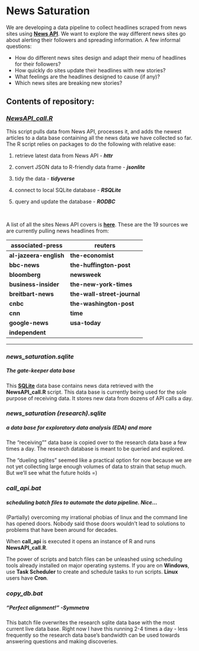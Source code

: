 # **News Saturation**

We are developing a data pipeline to collect headlines scraped from news sites using [**News API**](https://newsapi.org/). We want to explore the way different news sites go about alerting their followers and spreading information. A few informal questions:

* How do different news sites design and adapt their menu of headlines for their followers? 
* How quickly do sites update their headlines with new stories? 
* What feelings are the headlines designed to cause (if any)? 
* Which news sites are breaking new stories?

## **Contents of repository**:

###  [***NewsAPI_call.R***](https://github.com/rampje/News-Saturation/blob/master/NewsAPI_call.R)
This script pulls data from News API, processes it, and adds the newest articles to a data base containing all the news data we have collected so far. The R script relies on packages to do the following with relative ease:

1. retrieve latest data from News API - ***httr***

2. convert JSON data to R-friendly data frame - ***jsonlite***

3. tidy the data  - ***tidyverse***

4. connect to local SQLite database - ***RSQLite***

5. query and update the database - ***RODBC***

<br>

A list of all the sites News API covers is [**here**](https://newsapi.org/sources). These are the 19 sources we are currently pulling news headlines from:


 **associated-press**   | **reuters**
------------------------|------------------------
 **al-jazeera-english** | **the-economist**
 **bbc-news**           | **the-huffington-post**
 **bloomberg**          | **newsweek**
 **business-insider**   | **the-new-york-times**
 **breitbart-news**     | **the-wall-street-journal**
 **cnbc**               | **the-washington-post**
 **cnn**                | **time**
 **google-news**        | **usa-today**
 **independent**        | 
-------------------------------------------------

### ***news_saturation.sqlite***  
##### The **gate-keeper** data base
This [**SQLite**](https://www.sqlite.org/) data base contains news data retrieved with the **NewsAPI_call.R** script. This data base is currently being used for the sole purpose of receiving data. It stores new data from dozens of API calls a day.

### ***news_saturation (research).sqlite***   
##### a data base for **exploratory data analysis (EDA)** and more
The "receiving"" data base is copied over to the research data base a few times a day. The research database is meant to be queried and explored. 

The "dueling sqlites" seemed like a practical option for now because we are not yet collecting large enough volumes of data to strain that setup much. But we'll see what the future holds =)

### ***call_api.bat***
##### scheduling batch files to automate the data pipeline. *Nice*...
(Partially) overcoming my irrational phobias of linux and the command line has opened doors. Nobody said those doors wouldn't lead to solutions to problems that have been around for decades. 

When **call_api** is executed it opens an instance of R and runs **NewsAPI_call.R**. 

The power of scripts and batch files can be unleashed using scheduling tools already installed on major operating systems. If you are on **Windows**, use **Task Scheduler** to create and schedule tasks to run scripts. **Linux** users have **Cron**. 

### ***copy_db.bat***
##### "Perfect alignment!" -Symmetra
This batch file overwrites the research sqlite data base with the most current live data base.  Right now I have this running 2-4 times a day - less frequently so the research data base's bandwidth can be used towards answering questions and making discoveries.





